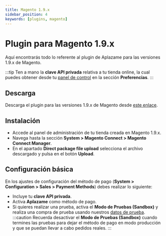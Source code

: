 ```yaml
---
title: Magento 1.9.x
sidebar_position: 4
keywords: [plugins, magento]
---
```

# Plugin para Magento 1.9.x
Aquí encontrarás todo lo referente al plugin de Aplazame para las versiones 1.9.x de Magento.

:::tip
  Ten a mano la **clave API privada** relativa a tu tienda online, la cual puedes obtener desde tu [panel de control](https://vendors.aplazame.com/) en la sección **Preferencias**.
:::

## Descarga
Descarga el plugin para las versiones 1.9.x de Magento desde [este enlace](https://aplazame.com/static/sdk/magento-latest.tgz).

## Instalación
- Accede al panel de administración de tu tienda creada en Magento 1.9.x.
- Navega hasta la sección **System > Magento Connect > Magento Connect Manager**.
- En el apartado **Direct package file upload** selecciona el archivo descargado y pulsa en el botón **Upload**.

## Configuración básica
En los ajustes de configuración del método de pago (**System > Configuration > Sales > Payment Methods**) debes realizar lo siguiente:
- Incluye tu **clave API privada**.
- Activa **Aplazame** como método de pago.
- Si quieres realizar una prueba, activa el **Modo de Pruebas (Sandbox)** y realiza una compra de prueba usando nuestros [datos de prueba](../../api/test-environment/test-data/).
:::caution
  Recuerda desactivar el **Modo de Pruebas (Sandbox)** cuando termines las pruebas para dejar el método de pago en modo producción y que se puedan llevar a cabo pedidos reales.
:::
